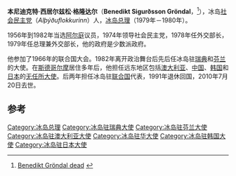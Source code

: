{{refimprove|time=2014-03-21T11:54:15+00:00}}
{{Infobox Prime Minister 
| name= 本尼迪克特·格隆达尔<br/>Benedikt Gröndal
| nationality=冰岛
| order=[[冰岛总理|冰岛总理]] 
| term_start=1979年10月15日
| term_end=1980年2月8日
| president  =[[克里斯蒂安·埃尔亚恩|克里斯蒂安·埃尔亚恩]]
| birth_date = 1924年7月7日
| birth_place = [[冰岛|冰岛]]兹农达峽灣（Önundarfjörður）<ref name="death" />
| death_date = {{Death date and age|2010|7|20|1924|7|7}}
| death_place = 
| predecessor=[[奥拉维尔·约翰内松|奥拉维尔·约翰内松]]
| successor=[[古纳尔·托罗德森|古纳尔·托罗德森]]
| party=[[冰岛社会民主党|社会民主党]]
}}
'''本尼迪克特·西居尔兹松·格隆达尔'''（'''Benedikt Sigurðsson Gröndal'''，{{bd|1924年|7月7日|2010年|7月20日|catIdx=G}}<ref name="death">[http://www.ruv.is/frett/benedikt-grondal-latinn Benedikt Gröndal dead] {{Webarchive|url=http://wayback.vefsafn.is/wayback/20100721132345/www.ruv.is/frett/benedikt-grondal-latinn |date=2010-07-21 }} {{Is icon}}</ref>），冰岛[[冰岛社会民主党|社会民主党]]（''Alþýðuflokkurinn''）人，[[冰岛总理|冰岛总理]]（1979年－1980年）。

1956年到1982年当选[[阿尔庭|阿尔庭]]议员，1974年领导社会民主党，1978年任外交部长，1979年任总理兼外交部长，他的政府是少数派政府。

他参加了1966年的联合国大会。1982年离开政治舞台后先后任冰岛驻[[瑞典|瑞典]]和[[芬兰|芬兰]]的大使。在[[斯德哥尔摩|斯德哥尔摩]]居住多年后，他担任远东地区包括[[澳大利亚|澳大利亚]]、[[中国|中国]]、[[韩国|韩国]]和[[日本|日本]]的[[无任所大使|无任所大使]]。后两年担任冰岛驻[[联合国|联合国]]代表，1991年退休回国，2010年7月20日去世。

==参考==
{{Reflist}}

{{s-start}}
{{succession box | before=[[奥拉维尔·约翰内松|奥拉维尔·约翰内松]] | title=[[冰岛总理|冰岛总理]] | years=1979–1980 | after=[[古纳尔·托罗德森|古纳尔·托罗德森]]}}
{{s-end}}

{{冰島人物小作品}}

{{冰岛总理}}

{{Authority control}}

{{DEFAULTSORT:Grondal, Benedikt Sigurdsson}}

[[Category:冰岛总理|Category:冰岛总理]]
[[Category:冰岛驻瑞典大使|Category:冰岛驻瑞典大使]]
[[Category:冰岛驻芬兰大使|Category:冰岛驻芬兰大使]]
[[Category:冰岛驻澳大利亚大使|Category:冰岛驻澳大利亚大使]]
[[Category:冰岛驻华大使|Category:冰岛驻华大使]]
[[Category:冰岛驻韩国大使|Category:冰岛驻韩国大使]]
[[Category:冰岛驻日本大使|Category:冰岛驻日本大使]]
